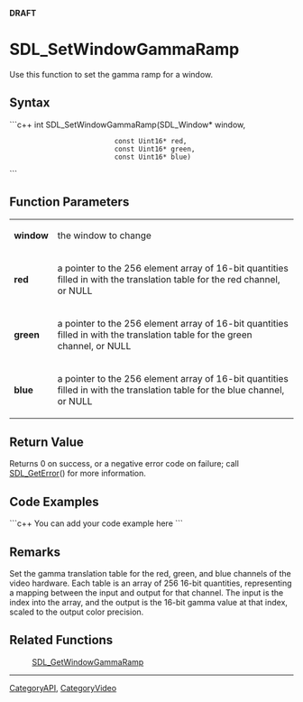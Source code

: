 <!-- pragma section-numbers off -->
<!-- pragma camelcase off -->
'''DRAFT'''

= SDL_SetWindowGammaRamp =
Use this function to set the gamma ramp for a window.


== Syntax ==
```c++
int SDL_SetWindowGammaRamp(SDL_Window*   window,
                           const Uint16* red,
                           const Uint16* green,
                           const Uint16* blue)
```

== Function Parameters ==
{|
|'''window'''
|the window to change
|-
|'''red'''
|a pointer to the 256 element array of 16-bit quantities filled in with the translation table for the red channel, or NULL
|-
|'''green'''
|a pointer to the 256 element array of 16-bit quantities filled in with the translation table for the green channel, or NULL
|-
|'''blue'''
|a pointer to the 256 element array of 16-bit quantities filled in with the translation table for the blue channel, or NULL
|}

== Return Value ==
Returns 0 on success, or a negative error code on failure; call [[SDL_GetError]]() for more information.

== Code Examples ==
```c++
You can add your code example here
```

== Remarks ==
Set the gamma translation table for the red, green, and blue channels of the video hardware.  Each table is an array of 256 16-bit quantities, representing a mapping between the input and output for that channel.  The input is the index into the array, and the output is the 16-bit gamma value at that index, scaled to the output color precision.


== Related Functions ==
:[[SDL_GetWindowGammaRamp]]

----
[[CategoryAPI]], [[CategoryVideo]]
